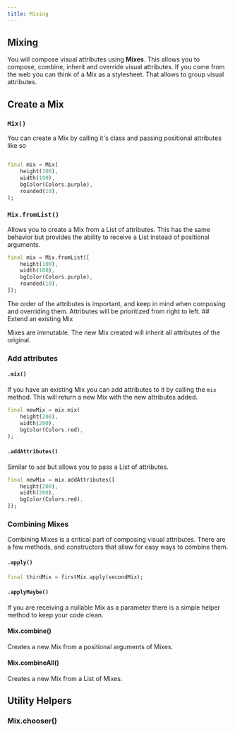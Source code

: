 ```yaml
---
title: Mixing
---
```




## Mixing

You will compose visual attributes using **Mixes**. This allows you to compose, combine, inherit and override visual attributes. If you come from the web you can think of a Mix as a stylesheet. That allows to group visual attributes.
## Create a Mix

### `Mix()`

You can create a Mix by calling it's class and passing positional attributes like so

```dart

final mix = Mix(
    height(100),
    width(100),
    bgColor(Colors.purple),
    rounded(10),
);

```

### `Mix.fromList()`

Allows you to create a Mix from a List of attributes. This has the same behavior but provides the ability to receive a List instead of positional arguments.

```dart
final mix = Mix.fromList([
    height(100),
    width(100),
    bgColor(Colors.purple),
    rounded(10),
]);
```

<Callout emoji="⚠️">
  The order of the attributes is important, and keep in mind when composing and
  overriding them. Attributes will be prioritized from right to left.
</Callout>
## Extend an existing Mix

Mixes are immutable. The new Mix created will inherit all attributes of the original.

### Add attributes

#### `.mix()`

If you have an existing Mix you can add attributes to it by calling the `mix` method. This will return a new Mix with the new attributes added.

```dart
final newMix = mix.mix(
    height(200),
    width(200),
    bgColor(Colors.red),
);
```

#### `.addAttributes()`

Similar to `add` but allows you to pass a List of attributes.

```dart
final newMix = mix.addAttributes([
    height(200),
    width(200),
    bgColor(Colors.red),
]);
```

### Combining Mixes

Combining Mixes is a critical part of composing visual attributes. There are a few methods, and constructors that allow for easy ways to combine them.

#### `.apply()`

```dart
final thirdMix = firstMix.apply(secondMix);
```

#### `.applyMaybe()`

If you are receiving a nullable Mix as a parameter there is a simple helper method to keep your code clean.

#### Mix.combine()

Creates a new Mix from a positional arguments of Mixes.

#### Mix.combineAll()

Creates a new Mix from a List of Mixes.
## Utility Helpers

### Mix.chooser()
